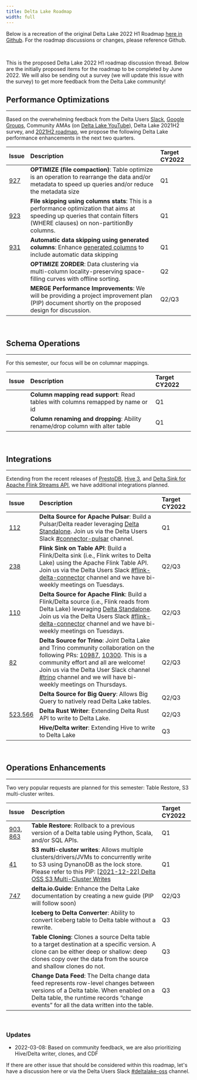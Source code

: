 ```yaml
---
title: Delta Lake Roadmap
width: full
---
```


Below is a recreation of the original Delta Lake 2022 H1 Roadmap [here in Github](https://github.com/delta-io/delta/issues/920). For the roadmap discussions or changes, please reference Github.

<br />

This is the proposed Delta Lake 2022 H1 roadmap discussion thread. Below are the initially proposed items for the roadmap to be completed by June 2022. We will also be sending out a survey (we will update this issue with the survey) to get more feedback from the Delta Lake community!

## Performance Optimizations

---

Based on the overwhelming feedback from the Delta Users [Slack](https://dbricks.co/delta-users-slack), [Google Groups](https://dbricks.co/delta-users-slack), Community AMAs (on [Delta Lake YouTube](http://youtube.com/c/deltalake)), Delta Lake 2021H2 survey, and [2021H2 roadmap](https://github.com/delta-io/delta/issues/748), we propose the following Delta Lake performance enhancements in the next two quarters.

| Issue                                               | Description                                                                                                                                                                             | Target CY2022 |
| :-------------------------------------------------- | :-------------------------------------------------------------------------------------------------------------------------------------------------------------------------------------- | :------------ |
| [927](https://github.com/delta-io/delta/issues/927) | **OPTIMIZE (file compaction)**: Table optimize is an operation to rearrange the data and/or metadata to speed up queries and/or reduce the metadata size                                | Q1            |
| [923](https://github.com/delta-io/delta/issues/923) | **File skipping using columns stats**: This is a performance optimization that aims at speeding up queries that contain filters (WHERE clauses) on non-partitionBy columns.             | Q1            |
| [931](https://github.com/delta-io/delta/issues/931) | **Automatic data skipping using generated columns**: Enhance [generated columns](https://docs.delta.io/1.0.0/delta-batch.html#use-generated-columns) to include automatic data skipping | Q1            |
|                                                     | **OPTIMIZE ZORDER**: Data clustering via multi-column locality-preserving space-filling curves with offline sorting.                                                                    | Q2            |
|                                                     | **MERGE Performance Improvements**: We will be providing a project improvement plan (PIP) document shortly on the proposed design for discussion.                                       | Q2/Q3         |

<br />

## Schema Operations

---

For this semester, our focus will be on columnar mappings.

| Issue | Description                                                                      | Target CY2022 |
| :---- | :------------------------------------------------------------------------------- | :------------ |
|       | **Column mapping read support**: Read tables with columns remapped by name or id | Q1            |
|       | **Column renaming and dropping**: Ability rename/drop column with alter table    | Q1            |

<br />

## Integrations

---

Extending from the recent releases of [PrestoDB](https://github.com/delta-io/connectors/pull/82), [Hive 3](https://github.com/delta-io/connectors/issues/36), and [Delta Sink for Apache Flink Streams API](https://github.com/delta-io/connectors/issues/111), we have additional integrations planned.

| Issue                                                                                                     | Description                                                                                                                                                                                                                                                                                                                                                                                                                      | Target CY2022 |
| :-------------------------------------------------------------------------------------------------------- | :------------------------------------------------------------------------------------------------------------------------------------------------------------------------------------------------------------------------------------------------------------------------------------------------------------------------------------------------------------------------------------------------------------------------------- | :------------ |
| [112](https://github.com/delta-io/connectors/issues/112)                                                  | **Delta Source for Apache Pulsar**: Build a Pulsar/Delta reader leveraging [Delta Standalone](https://docs.delta.io/latest/delta-standalone.html). Join us via the Delta Users Slack [#connector-pulsar](https://delta-users.slack.com/archives/C028MGBP4JY) channel.                                                                                                                                                            | Q1            |
| [238](https://github.com/delta-io/connectors/issues/238)                                                  | **Flink Sink on Table API**: Build a Flink/Delta sink (i.e., Flink writes to Delta Lake) using the Apache Flink Table API. Join us via the Delta Users Slack [#flink-delta-connector](https://delta-users.slack.com/archives/C023YA69W6B) channel and we have bi-weekly meetings on Tuesdays.                                                                                                                                    | Q2/Q3         |
| [110](https://github.com/delta-io/connectors/issues/110)                                                  | **Delta Source for Apache Flink**: Build a Flink/Delta source (i.e., Flink reads from Delta Lake) leveraging [Delta Standalone](https://docs.delta.io/latest/delta-standalone.html). Join us via the Delta Users Slack [#flink-delta-connector](https://delta-users.slack.com/archives/C023YA69W6B) channel and we have bi-weekly meetings on Tuesdays.                                                                          | Q2/Q3         |
| [82](https://github.com/delta-io/connectors/pull/82)                                                      | **Delta Source for Trino**: Joint Delta Lake and Trino community collaboration on the following PRs: [10987](https://github.com/trinodb/trino/pull/10897), [10300](https://github.com/trinodb/trino/pull/10300). This is a community effort and all are welcome! Join us via the Delta User Slack channel [#trino](https://delta-users.slack.com/archives/C021Z8G1AE5) channel and we will have bi-weekly meetings on Thursdays. | Q2/Q3         |
|                                                                                                           | **Delta Source for Big Query**: Allows Big Query to natively read Delta Lake tables.                                                                                                                                                                                                                                                                                                                                             | Q2/Q3         |
| [523](https://github.com/delta-io/delta-rs/pull/523),[566](https://github.com/delta-io/delta-rs/pull/566) | **Delta Rust Writer**: Extending Delta Rust API to write to Delta Lake.                                                                                                                                                                                                                                                                                                                                                          | Q2/Q3         |
|                                                                                                           | **Hive/Delta writer**: Extending Hive to write to Delta Lake                                                                                                                                                                                                                                                                                                                                                                     | Q3            |

<br />

## Operations Enhancements

---

Two very popular requests are planned for this semester: Table Restore, S3 multi-cluster writes.

| Issue                                                                                                | Description                                                                                                                                                                                                                                                                                                              | Target CY2022 |
| :--------------------------------------------------------------------------------------------------- | :----------------------------------------------------------------------------------------------------------------------------------------------------------------------------------------------------------------------------------------------------------------------------------------------------------------------- | :------------ |
| [903](https://github.com/delta-io/delta/pull/903), [863](https://github.com/delta-io/delta/pull/863) | **Table Restore**: Rollback to a previous version of a Delta table using Python, Scala, and/or SQL APIs.                                                                                                                                                                                                                 | Q1            |
| [41](https://github.com/delta-io/delta/issues/41)                                                    | **S3 multi-cluster writes**: Allows multiple clusters/drivers/JVMs to concurrently write to S3 using DynanoDB as the lock store. Please refer to this PIP: [[2021-12-22] Delta OSS S3 Multi-Cluster Writes](https://docs.google.com/document/d/1Gs4ZsTH19lMxth4BSdwlWjUNR-XhKHicDvBjd2RqNd8/edit#heading=h.mjjuxw9mcz9h) | Q1            |
| [747](https://github.com/delta-io/delta/issues/747)                                                  | **delta.io.Guide**: Enhance the Delta Lake documentation by creating a new guide (PIP will follow soon)                                                                                                                                                                                                                  | Q2/Q3         |
|                                                                                                      | **Iceberg to Delta Converter**: Ability to convert Iceberg table to Delta table without a rewrite.                                                                                                                                                                                                                       | Q3            |
|                                                                                                      | **Table Cloning**: Clones a source Delta table to a target destination at a specific version. A clone can be either deep or shallow: deep clones copy over the data from the source and shallow clones do not.                                                                                                           | Q3            |
|                                                                                                      | **Change Data Feed**: The Delta change data feed represents row-level changes between versions of a Delta table. When enabled on a Delta table, the runtime records “change events” for all the data written into the table.                                                                                             | Q3            |

<br />

### Updates

- 2022-03-08: Based on community feedback, we are also prioritizing Hive/Delta writer, clones, and CDF

If there are other issue that should be considered within this roadmap, let's have a discussion here or via the Delta Users Slack [#deltalake-oss](https://delta-users.slack.com/archives/CJ70UCSHM) channel.
